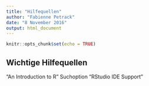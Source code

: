 ---
title: "Hilfequellen"
author: "Fabienne Petrack"
date: "8 November 2016"
output: html_document
---

```{r setup, include=FALSE}
knitr::opts_chunk$set(echo = TRUE)
```

## Wichtige Hilfequellen 

  "An Introduction to R"
  Suchoption
  "RStudio IDE Support"